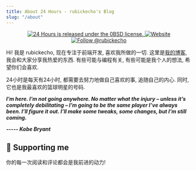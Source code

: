 ```yaml
---
title: About 24 Hours - rubickecho's Blog
slug: "/about"
---
```


<p align="center">
  <a href="https://github.com/rubickecho/blog/blob/master/LICENSE">
    <img src="https://img.shields.io/badge/license-0BSD-blue.svg" alt="24 Hours is released under the 0BSD license." />
  </a>
  <a href="https://blog.rubickecho.com">
    <img alt="Website" src="https://img.shields.io/badge/-website-blue">
  </a>
  <a href="https://twitter.com/intent/follow?screen_name=PeakCool852">
    <img src="https://img.shields.io/twitter/follow/PeakCool852.svg?label=Follow%20@rubickecho" alt="Follow @rubickecho" />
  </a>
</p>

Hi!
我是 rubickecho, 现在专注于前端开发, 喜欢我所做的一切.
这里是[我的博客](https://blog.rubickecho.com), 我会和大家分享我热爱的东西.
有些可能与编程有关, 有些可能是我个人的想法, 希望你们会喜欢.

24小时是每天有24小时, 都需要去努力地做自己喜欢的事, 追随自己的内心.
同时, 它也是我最喜欢的篮球明星的号码.

***I’m here. I’m not going anywhere. No matter what the injury – unless it’s completely debilitating – I’m going to be the same player I’ve always been. I’ll figure it out. I’ll make some tweaks, some changes, but I’m still coming.***

***----- Kobe Bryant***

## 🌟 Supporting me

你的每一次阅读和评论都会是我前进的动力!
